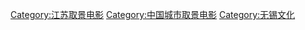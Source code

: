 [[Category:江苏取景电影|Category:江苏取景电影]]
[[Category:中国城市取景电影|Category:中国城市取景电影]]
[[Category:无锡文化|Category:无锡文化]]